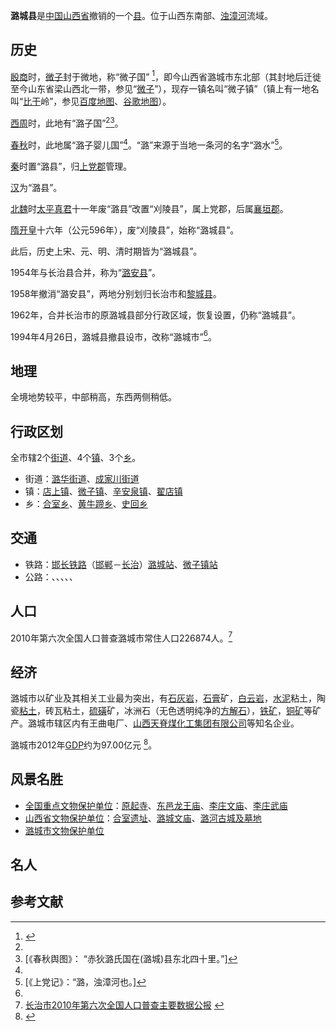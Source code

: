 
'''潞城县'''是[[中国|中国]][[山西省|山西省]]撤销的一个[[县|县]]。位于山西东南部、[[浊漳河|浊漳河]]流域。

== 历史 ==
[[殷商|殷商]]时，[[微子|微子]]封于微地，称“微子国” <ref name="autogeneratedlc">{{Cite web |url=http://www.lc.gov.cn/more.aspx?pid=16&id=26 |title=潞城市历史沿革 |access-date=2018-09-23 |archive-date=2014-08-24 |archive-url=https://web.archive.org/web/20140824191028/http://www.lc.gov.cn/more.aspx?pid=16&id=26 |dead-url=yes }}</ref>，即今山西省潞城市东北部（其封地后迁徙至今山东省梁山西北一带，参见“[[微子|微子]]”），现存一镇名叫“微子镇”（镇上有一地名叫“[[比干|比干]]岭”，参见[[百度地图|百度地图]]、[[谷歌地图|谷歌地图]]）。

[[西周|西周]]时，此地有“潞子国”<ref name="autogeneratedlc"/><ref>[《春秋舆图》： “赤狄潞氏国在(潞城)县东北四十里。”]</ref>。

[[春秋时期|春秋]]时，此地属“潞子婴儿国”<ref name="autogeneratedlc"/>。“潞”来源于当地一条河的名字“潞水”<ref>[《上党记》：“潞，浊漳河也。]</ref>。

[[秦朝|秦]]时置“潞县”，归[[上党郡|上党郡]]管理。

[[汉朝|汉]]为“潞县”。

[[北魏|北魏]]时[[太平真君|太平真君]]十一年废“潞县”改置“刈陵县”，属上党郡，后属[[襄垣郡|襄垣郡]]。

[[隋朝|隋]][[开皇|开皇]]十六年（公元596年），废“刈陵县”，始称“潞城县”。

此后，历史上宋、元、明、清时期皆为“潞城县”。

1954年与长治县合并，称为“[[潞安县|潞安县]]”。

1958年撤消“潞安县”，两地分别划归长治市和[[黎城县|黎城县]]。

1962年，合并长治市的原潞城县部分行政区域，恢复设置，仍称“潞城县”。

1994年4月26日，潞城县撤县设市，改称“潞城市”<ref name="autogeneratedlc"/>。

== 地理 ==
全境地势较平，中部稍高，东西两侧稍低。

== 行政区划 ==
全市辖2个[[街道办事处|街道]]、4个[[镇|镇]]、3个[[乡_(中华人民共和国)|乡]]。
*街道：[[潞华街道|潞华街道]]、[[成家川街道|成家川街道]]
*镇：[[店上镇_(潞城市)|店上镇]]、[[微子镇|微子镇]]、[[辛安泉镇|辛安泉镇]]、[[翟店镇_(潞城市)|翟店镇]]
*乡：[[合室乡|合室乡]]、[[黄牛蹄乡|黄牛蹄乡]]、[[史回乡|史回乡]]

==交通==
*铁路：[[邯长铁路|邯长铁路]]（[[邯郸|邯郸]]－[[長治市|长治]]）[[潞城站_(山西省)|潞城站]]、[[微子镇站|微子镇站]]
*公路：{{中国高速公路名|G22}}、{{中国高速公路名|G2201|[[长治绕城高速公路|长治绕城高速公路]]}}、{{中国国道名|207}}、{{中国国道名|309}}、{{中国省道名|102|P=山西}}、{{中国省道名|324|P=山西}}

== 人口 ==
2010年第六次全国人口普查潞城市常住人口226874人。<ref>[http://www.changzhi.gov.cn/info/news/2011/nry/203579.htm 长治市2010年第六次全国人口普查主要数据公报] {{webarchive|url=https://web.archive.org/web/20140821122532/http://www.changzhi.gov.cn/info/news/2011/nry/203579.htm |date=2014-08-21 }}</ref>

== 经济 ==
潞城市以矿业及其相关工业最为突出，有[[石灰岩|石灰岩]]，[[石膏|石膏]]矿，[[白云岩|白云岩]]，[[水泥|水泥]]粘土，陶瓷[[粘土|粘土]]，砖瓦粘土，[[硫磺|硫磺]]矿，冰洲石（无色透明纯净的[[方解石|方解石]]），[[铁矿|铁矿]]，[[铜矿|铜矿]]等矿产。潞城市辖区内有王曲电厂、[https://web.archive.org/web/20130927231424/http://www.tianjigroup.com/ 山西天脊煤化工集团有限公司]等知名企业。

潞城市2012年[[GDP|GDP]]约为97.00亿元 <ref>{{Cite web |url=http://www.elivecity.cn/html/jingjifz/1566.html |title=2012年长治市各区县市GDP和人均GDP排名 |access-date=2018-09-23 |archive-date=2015-09-23 |archive-url=https://web.archive.org/web/20150923235507/http://www.elivecity.cn/html/jingjifz/1566.html |dead-url=no }}</ref>。

== 风景名胜 ==
* [[全国重点文物保护单位|全国重点文物保护单位]]：[[原起寺|原起寺]]、[[东邑龙王庙|东邑龙王庙]]、[[李庄文庙|李庄文庙]]、[[李庄武庙|李庄武庙]]
* [[山西省文物保护单位|山西省文物保护单位]]：[[合室遗址|合室遗址]]、[[潞城文庙|潞城文庙]]、[[潞河古城及墓地|潞河古城及墓地]]
* [[潞城市文物保护单位|潞城市文物保护单位]]

== 名人 ==

==参考文献==
{{reflist}}

{{中華民國山西省行政區劃}}